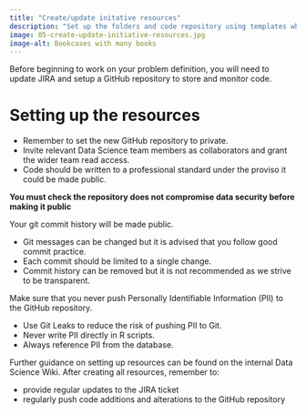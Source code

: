 ```yaml
---
title: "Create/update initative resources"
description: "Set up the folders and code repository using templates where available."
image: 05-create-update-initiative-resources.jpg
image-alt: Bookcases with many books
---
```


Before beginning to work on your problem definition, you will need to update JIRA and setup a GitHub repository to store and monitor code. 

# Setting up the resources

-	Remember to set the new GitHub repository to private.
-	Invite relevant Data Science team members as collaborators and grant the wider team read access.  
-	Code should be written to a professional standard under the proviso it could be made public.

**You must check the repository does not compromise data security before making it public**

::: {.callout-warning title="Git commit history"}
<div>
  <p>Your git commit history will be made public.</p>
  <ul>
    <li>Git messages can be changed but it is advised that you follow good commit practice.</li>
    <li>Each commit should be limited to a single change.</li>
    <li>Commit history can be removed but it is not recommended as we strive to be transparent.</li>
  </ul>
</div>
:::

::: {.callout-important title="Never expose Personally Identifiable Information (PII) on GitHub"}
<div>
  <p>Make sure that you never push Personally Identifiable Information (PII) to the GitHub repository.</p>
  <ul>
    <li>Use Git Leaks to reduce the risk of pushing PII to Git.</li>
    <li>Never write PII directly in R scripts.</li>
    <li>Always reference PII from the database.</li>
  </ul>
</div>
:::


Further guidance on setting up resources can be found on the internal Data Science Wiki.
After creating all resources, remember to:

-	provide regular updates to the JIRA ticket
-	regularly push code additions and alterations to the GitHub repository
